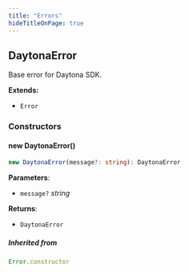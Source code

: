 ```yaml
---
title: "Errors"
hideTitleOnPage: true
---
```



## DaytonaError

Base error for Daytona SDK.

**Extends:**

- `Error`

### Constructors

#### new DaytonaError()

```ts
new DaytonaError(message?: string): DaytonaError
```

**Parameters**:

- `message?` _string_

**Returns**:

- `DaytonaError`

##### Inherited from

```ts
Error.constructor
```

